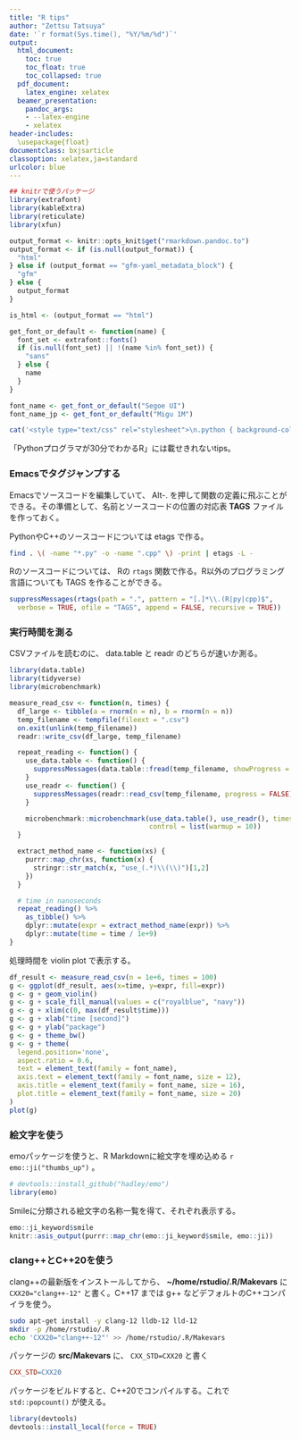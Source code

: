 ```yaml
---
title: "R tips"
author: "Zettsu Tatsuya"
date: '`r format(Sys.time(), "%Y/%m/%d")`'
output:
  html_document:
    toc: true
    toc_float: true
    toc_collapsed: true
  pdf_document:
    latex_engine: xelatex
  beamer_presentation:
    pandoc_args:
    - --latex-engine
    - xelatex
header-includes:
  \usepackage{float}
documentclass: bxjsarticle
classoption: xelatex,ja=standard
urlcolor: blue
---
```


```r
## knitrで使うパッケージ
library(extrafont)
library(kableExtra)
library(reticulate)
library(xfun)

output_format <- knitr::opts_knit$get("rmarkdown.pandoc.to")
output_format <- if (is.null(output_format)) {
  "html"
} else if (output_format == "gfm-yaml_metadata_block") {
  "gfm"
} else {
  output_format
}

is_html <- (output_format == "html")

get_font_or_default <- function(name) {
  font_set <- extrafont::fonts()
  if (is.null(font_set) || !(name %in% font_set)) {
    "sans"
  } else {
    name
  }
}

font_name <- get_font_or_default("Segoe UI")
font_name_jp <- get_font_or_default("Migu 1M")
```

```r
cat('<style type="text/css" rel="stylesheet">\n.python { background-color: lavender }\n.r { background-color: seashell }\n.python-output { background-color: #ececec }\n.r-output { background-color: #f9f9f9 }\n</style>\n')
```

「Pythonプログラマが30分でわかるR」には載せきれないtips。

### Emacsでタグジャンプする

Emacsでソースコードを編集していて、 Alt-. を押して関数の定義に飛ぶことができる。その準備として、名前とソースコードの位置の対応表 **TAGS** ファイル を作っておく。

PythonやC++のソースコードについては etags で作る。

```bash
find . \( -name "*.py" -o -name ".cpp" \) -print | etags -L -
```

Rのソースコードについては、 Rの `rtags` 関数で作る。R以外のプログラミング言語についても TAGS を作ることができる。

```r
suppressMessages(rtags(path = ".", pattern = "[.]*\\.(R|py|cpp)$",
  verbose = TRUE, ofile = "TAGS", append = FALSE, recursive = TRUE))
```

### 実行時間を測る

CSVファイルを読むのに、 data.table と readr のどちらが速いか測る。

```r
library(data.table)
library(tidyverse)
library(microbenchmark)
```

```r
measure_read_csv <- function(n, times) {
  df_large <- tibble(a = rnorm(n = n), b = rnorm(n = n))
  temp_filename <- tempfile(fileext = ".csv")
  on.exit(unlink(temp_filename))
  readr::write_csv(df_large, temp_filename)

  repeat_reading <- function() {
    use_data.table <- function() {
      suppressMessages(data.table::fread(temp_filename, showProgress = FALSE))
    }
    use_readr <- function() {
      suppressMessages(readr::read_csv(temp_filename, progress = FALSE))
    }

    microbenchmark::microbenchmark(use_data.table(), use_readr(), times = times,
                                   control = list(warmup = 10))
  }

  extract_method_name <- function(xs) {
    purrr::map_chr(xs, function(x) {
      stringr::str_match(x, "use_(.*)\\(\\)")[1,2]
    })
  }

  # time in nanoseconds
  repeat_reading() %>%
    as_tibble() %>%
    dplyr::mutate(expr = extract_method_name(expr)) %>%
    dplyr::mutate(time = time / 1e+9)
}
```

処理時間を violin plot で表示する。

```r
df_result <- measure_read_csv(n = 1e+6, times = 100)
g <- ggplot(df_result, aes(x=time, y=expr, fill=expr))
g <- g + geom_violin()
g <- g + scale_fill_manual(values = c("royalblue", "navy"))
g <- g + xlim(c(0, max(df_result$time)))
g <- g + xlab("time [second]")
g <- g + ylab("package")
g <- g + theme_bw()
g <- g + theme(
  legend.position='none',
  aspect.ratio = 0.6,
  text = element_text(family = font_name),
  axis.text = element_text(family = font_name, size = 12),
  axis.title = element_text(family = font_name, size = 16),
  plot.title = element_text(family = font_name, size = 20)
)
plot(g)
```

### 絵文字を使う

emoパッケージを使うと、R Markdownに絵文字を埋め込める `r emo::ji("thumbs_up")` 。

```r
# devtools::install_github("hadley/emo")
library(emo)
```

Smileに分類される絵文字の名称一覧を得て、それぞれ表示する。

```r
emo::ji_keyword$smile
knitr::asis_output(purrr::map_chr(emo::ji_keyword$smile, emo::ji))
```

### clang++とC++20を使う

clang++の最新版をインストールしてから、 **~/home/rstudio/.R/Makevars** に `CXX20="clang++-12"` と書く。C++17 までは g++ などデフォルトのC++コンパイラを使う。

```bash
sudo apt-get install -y clang-12 lldb-12 lld-12
mkdir -p /home/rstudio/.R
echo 'CXX20="clang++-12"' >> /home/rstudio/.R/Makevars
```

パッケージの **src/Makevars** に、 `CXX_STD=CXX20` と書く

```makefile
CXX_STD=CXX20
```

パッケージをビルドすると、C++20でコンパイルする。これで `std::popcount()` が使える。

```r
library(devtools)
devtools::install_local(force = TRUE)
```
